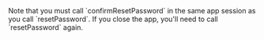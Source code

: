 <Callout>
Note that you must call `confirmResetPassword` in the same app session as you call `resetPassword`. If you close the app, you'll need to call `resetPassword` again.
</Callout>
